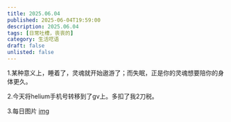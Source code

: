 ```yaml
---
title: 2025.06.04
published: 2025-06-04T19:59:00
description: 2025.06.04
tags: [日常吐槽，丧丧的]
category: 生活呓语
draft: false
unlisted: false
---
```




1.某种意义上，睡着了，灵魂就开始遨游了；而失眠，正是你的灵魂想要陪你的身体更久。

2.今天将helium手机号转移到了gv上。多扣了我2刀税。

3.每日图片
[img](https://cdn.jsdelivr.net/gh/sjhxlll/pic@master/img/mocha%40%E6%96%B0%E5%88%8A%E5%A7%94%E8%A8%97%E4%B8%AD_STARS_93409096_p0.png)